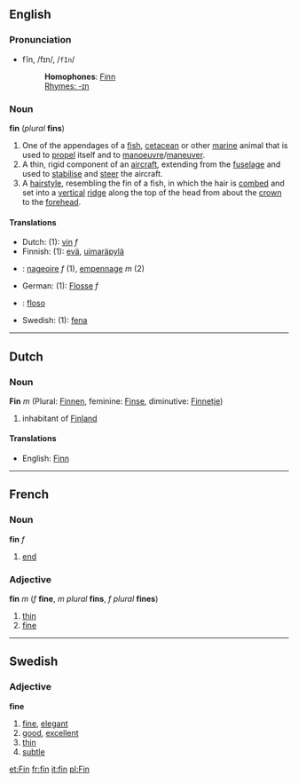 == English ==
===Pronunciation===
*fĭn, /fɪn/, /<tt>fIn</tt>/
*:'''Homophones''': [[Finn]]
*:[[Rhymes:English:-ɪn|Rhymes: -ɪn]]

=== Noun ===
'''fin''' (''plural'' '''fins''')

#One of the appendages of a [[fish]], [[cetacean]] or other [[marine]] animal that is used to [[propel]] itself and to [[manoeuvre]]/[[maneuver]].
#A thin, rigid component of an [[aircraft]], extending from the [[fuselage]] and used to [[stabilise]] and [[steer]] the aircraft.
#A [[hairstyle]], resembling the fin of a fish, in which the hair is [[comb]]ed and set into a [[vertical]] [[ridge]] along the top of the head from about the [[crown]] to the [[forehead]].

==== Translations ====
*Dutch: (1): [[vin]] ''f''
*Finnish: (1): [[evä]], [[uimaräpylä]]
* {{fr}} : [[nageoire]] ''f'' (1), [[empennage]] ''m'' (2)
*German: (1): [[Flosse]] ''f''
* {{io}} : [[floso]]
*Swedish: (1): [[fena]]

----

==Dutch==
===Noun===
'''Fin''' ''m'' (Plural: [[Finnen]], feminine: [[Finse]], diminutive: [[Finnetje]])

# inhabitant of [[Finland]]

====Translations====
*English: [[Finn]]

----
== French ==
=== Noun ===
'''fin''' ''f''

# [[end]]

===Adjective===
'''fin''' ''m'' (''f'' '''fine''', ''m plural'' '''fins''', ''f plural'' '''fines''')

#[[thin]]
#[[fine]]

----
== Swedish ==
=== Adjective ===
'''fine'''

# [[fine]], [[elegant]]
# [[good]], [[excellent]]
# [[thin]]
# [[subtle]]

[[et:Fin]]
[[fr:fin]]
[[it:fin]]
[[pl:Fin]]